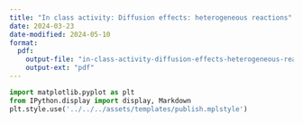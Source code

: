 ```yaml
---
title: "In class activity: Diffusion effects: heterogeneous reactions"
date: 2024-03-23
date-modified: 2024-05-10
format:
  pdf:
    output-file: "in-class-activity-diffusion-effects-heterogeneous-reactions"
    output-ext: "pdf"
---
```


```python
import matplotlib.pyplot as plt
from IPython.display import display, Markdown
plt.style.use('../../../assets/templates/publish.mplstyle')
```


